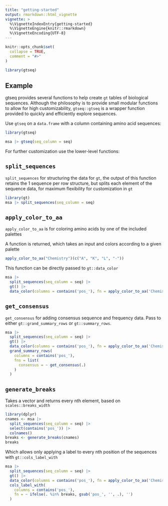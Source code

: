 ```yaml
---
title: "getting-started"
output: rmarkdown::html_vignette
vignette: >
  %\VignetteIndexEntry{getting-started}
  %\VignetteEngine{knitr::rmarkdown}
  %\VignetteEncoding{UTF-8}
---
```


```r
knitr::opts_chunk$set(
  collapse = TRUE,
  comment = "#>"
)
```

```r
library(gtseq)
```


## Example

gtseq provides several functions to help create `gt` tables of
biological sequences. Although the philosophy is to provide small
modular functions to allow for high customizability, `gtseq::gtseq` is a
wrapper function provided to quickly and efficiently explore sequences.

Use `gtseq` on a `data.frame` with a column containing amino acid
sequences:

```r
library(gtseq)

msa |> gtseq(seq_column = seq)
```

For further customization use the lower-level functions:

## `split_sequences`

`split_sequences` for structuring the data for `gt`, the output of this
function retains the 1 sequence per row structure, but splits each
element of the sequence data, for maximum flexibility for customization
in `gt`

```r
library(gt)
msa |> split_sequences(seq_column = seq)
```

## `apply_color_to_aa`

`apply_color_to_aa` is for coloring amino acids by one of the included
palettes

A function is returned, which takes an input and colors according to a
given palette

```r
apply_color_to_aa("Chemistry")(c("A", "K", "L", "-"))
```

This function can be directly passed to `gt::data_color`

```r
msa |>
  split_sequences(seq_column = seq) |>
  gt() |>
  data_color(columns = contains('pos_'), fn = apply_color_to_aa('Chemistry'))
```

## `get_consensus`

`get_consensus` for adding consensus sequence and frequency data. Pass
to either `gt::grand_summary_rows` or `gt::summary_rows`.

```r
msa |>
  split_sequences(seq_column = seq) |>
  gt() |>
  data_color(columns = contains('pos_'), fn = apply_color_to_aa('Chemistry')) |>
  grand_summary_rows(
    columns = contains('pos_'),
    fns = list(
      consensus = ~ get_consensus(.)
    )
  )
```

## `generate_breaks`

Takes a vector and returns every nth element, based on
`scales::breaks_width`

```r
library(dplyr)
cnames <- msa |>
  split_sequences(seq_column = seq) |>
  select(contains('pos_')) |>
  colnames()
breaks <- generate_breaks(cnames)
breaks
```

Which allows only applying a label to every nth position of the
sequences with `gt::cols_label_with`

```r
msa |>
  split_sequences(seq_column = seq) |>
  gt() |>
  data_color(columns = contains('pos_'), fn = apply_color_to_aa('Chemistry')) |>
  cols_label_with(
    columns = contains('pos_'),
    fn = ~ ifelse(. %in% breaks, gsub('pos_', '', .), '')
  )
```
